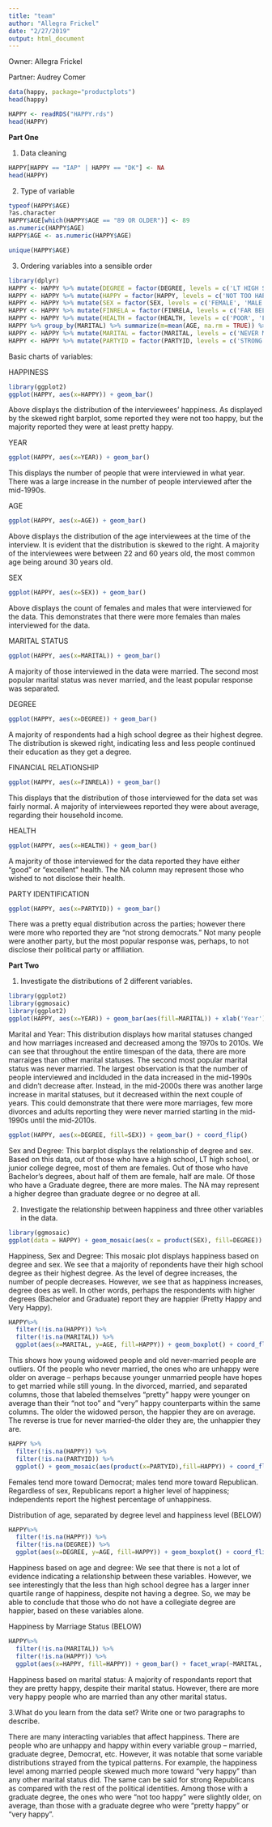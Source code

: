 ```yaml
---
title: "team"
author: "Allegra Frickel"
date: "2/27/2019"
output: html_document
---
```


Owner: Allegra Frickel

Partner: Audrey Comer

```r
data(happy, package="productplots")
head(happy)
```

```r
HAPPY <- readRDS("HAPPY.rds")
head(HAPPY)
```


**Part One**

1. Data cleaning
```r
HAPPY[HAPPY == "IAP" | HAPPY == "DK"] <- NA
head(HAPPY)
```

2. Type of variable
```r
typeof(HAPPY$AGE)
?as.character
HAPPY$AGE[which(HAPPY$AGE == "89 OR OLDER")] <- 89
as.numeric(HAPPY$AGE)
HAPPY$AGE <- as.numeric(HAPPY$AGE)
```

```r
unique(HAPPY$AGE)
```

3. Ordering variables into a sensible order
```r
library(dplyr)
HAPPY <- HAPPY %>% mutate(DEGREE = factor(DEGREE, levels = c('LT HIGH SCHOOL', 'HIGH SCHOOL', 'JUNIOR COLLEGE', 'BACHELOR', 'GRADUATE')))
HAPPY <- HAPPY %>% mutate(HAPPY = factor(HAPPY, levels = c('NOT TOO HAPPY', 'PRETTY HAPPY', 'VERY HAPPY')))
HAPPY <- HAPPY %>% mutate(SEX = factor(SEX, levels = c('FEMALE', 'MALE')))
HAPPY <- HAPPY %>% mutate(FINRELA = factor(FINRELA, levels = c('FAR BELOW AVERAGE', 'BELOW AVERAGE', 'AVERAGE', 'ABOVE AVERAGE', 'FAR ABOVE AVERAGE')))
HAPPY <- HAPPY %>% mutate(HEALTH = factor(HEALTH, levels = c('POOR', 'FAIR', 'GOOD', 'EXCELLENT')))
HAPPY %>% group_by(MARITAL) %>% summarize(m=mean(AGE, na.rm = TRUE)) %>% arrange(desc(m))
HAPPY <- HAPPY %>% mutate(MARITAL = factor(MARITAL, levels = c('NEVER MARRIED', 'SEPARATED', 'MARRIED', 'DIVORCED', 'WIDOWED')))
HAPPY <- HAPPY %>% mutate(PARTYID = factor(PARTYID, levels = c('STRONG DEMOCRAT', 'NOT STR DEMOCRAT', 'IND, NEAR DEM', 'INDEPENDENT', 'IND, NEAR REP', 'NOT STR REPUBLICAN', 'OTHER PARTY')))
```

Basic charts of variables:

HAPPINESS
```r
library(ggplot2)
ggplot(HAPPY, aes(x=HAPPY)) + geom_bar()
```

Above displays the distribution of the interviewees' happiness. As displayed by the skewed right barplot, some reported they were not too happy, but the majority reported they were at least pretty happy.

YEAR
```r
ggplot(HAPPY, aes(x=YEAR)) + geom_bar()
```

This displays the number of people that were interviewed in what year. There was a large increase in the number of people interviewed after the mid-1990s.

AGE
```r
ggplot(HAPPY, aes(x=AGE)) + geom_bar()
```

Above displays the distribution of the age interviewees at the time of the interview. It is evident that the distribution is skewed to the right. A majority of the interviewees were between 22 and 60 years old, the most common age being around 30 years old.

SEX
```r
ggplot(HAPPY, aes(x=SEX)) + geom_bar()
```

Above displays the count of females and males that were interviewed for the data. This demonstrates that there were more females than males interviewed for the data.

MARITAL STATUS
```r
ggplot(HAPPY, aes(x=MARITAL)) + geom_bar()
```

A majority of those interviewed in the data were married. The second most popular marital status was never married, and the least popular response was separated.

DEGREE
```r
ggplot(HAPPY, aes(x=DEGREE)) + geom_bar()
```

A majority of respondents had a high school degree as their highest degree. The distribution is skewed right, indicating less and less people continued their education as they get a degree.

FINANCIAL RELATIONSHIP
```r
ggplot(HAPPY, aes(x=FINRELA)) + geom_bar()
```

This displays that the distribution of those interviewed for the data set was fairly normal. A majority of interviewees reported they were about average, regarding their household income.

HEALTH
```r
ggplot(HAPPY, aes(x=HEALTH)) + geom_bar()
```

A majority of those interviewed for the data reported they have either "good" or "excellent" health. The NA column may represent those who wished to not disclose their health.

PARTY IDENTIFICATION
```r
ggplot(HAPPY, aes(x=PARTYID)) + geom_bar()
```

There was a pretty equal distribution across the parties; however there were more who reported they are "not strong democrats." Not many people were another party, but the most popular response was, perhaps, to not disclose their political party or affiliation.


**Part Two**

1. Investigate the distributions of 2 different variables.
```r
library(ggplot2)
library(ggmosaic)
library(ggplot2)
ggplot(HAPPY, aes(x=YEAR)) + geom_bar(aes(fill=MARITAL)) + xlab('Year') + ggtitle('Marital Statuses Based on Year')
```

Marital and Year: This distribution displays how marital statuses changed and how marriages increased and decreased among the 1970s to 2010s. We can see that throughout the entire timespan of the data, there are more marraiges than other marital statuses. The second most popular marital status was never married. The largest observation is that the number of people interviewed and inclduded in the data increased in the mid-1990s and didn't decrease after. Instead, in the mid-2000s there was another large increase in marital statuses, but it decreased within the next couple of years. This could demonstrate that there were more marriages, few more divorces and adults reporting they were never married starting in the mid-1990s until the mid-2010s.

```r
ggplot(HAPPY, aes(x=DEGREE, fill=SEX)) + geom_bar() + coord_flip()
```

Sex and Degree: This barplot displays the relationship of degree and sex. Based on this data, out of those who have a high school, LT high school, or junior college degree, most of them are females. Out of those who have Bachelor's degrees, about half of them are female, half are male. Of those who have a Graduate degree, there are more males. The NA may represent a higher degree than graduate degree or no degree at all.

2. Investigate the relationship between happiness and three other variables in the data.

```r
library(ggmosaic)
ggplot(data = HAPPY) + geom_mosaic(aes(x = product(SEX), fill=DEGREE)) + facet_grid(HAPPY$HAPPY)
```

Happiness, Sex and Degree: This mosaic plot displays happiness based on degree and sex. We see that a majority of repondents have their high school degree as their highest degree. As the level of degree increases, the number of people decreases. However, we see that as happiness increases, degree does as well. In other words, perhaps the respondents with higher degrees (Bachelor and Graduate) report they are happier (Pretty Happy and Very Happy).

```r
HAPPY%>%
  filter(!is.na(HAPPY)) %>%
  filter(!is.na(MARITAL)) %>%
  ggplot(aes(x=MARITAL, y=AGE, fill=HAPPY)) + geom_boxplot() + coord_flip()
```

This shows how young widowed people and old never-married people are outliers. Of the people who never married, the ones who are unhappy were older on average -- perhaps because younger unmarried people have hopes to get married while still young. In the divorced, married, and separated columns, those that labeled themselves "pretty" happy were younger on average than their "not too" and "very" happy counterparts within the same columns. The older the widowed person, the happier they are on average. The reverse is true for never married--the older they are, the unhappier they are. 


```r
HAPPY %>%
  filter(!is.na(HAPPY)) %>%
  filter(!is.na(PARTYID)) %>%
  ggplot() + geom_mosaic(aes(product(x=PARTYID),fill=HAPPY)) + coord_flip() + xlab('Party Identification') + ylab('Happiness') + facet_grid(~SEX)
```

Females tend more toward Democrat; males tend more toward Republican. Regardless of sex, Republicans report a higher level of happiness; independents report the highest percentage of unhappiness.  

Distribution of age, separated by degree level and happiness level (BELOW)
```r
HAPPY%>%
  filter(!is.na(HAPPY)) %>%
  filter(!is.na(DEGREE)) %>%
  ggplot(aes(x=DEGREE, y=AGE, fill=HAPPY)) + geom_boxplot() + coord_flip()
```

Happiness based on age and degree: We see that there is not a lot of evidence indicating a relationship between these variables. However, we see interestingly that the less than high school degree has a larger inner quartile range of happiness, despite not having a degree. So, we may be able to conclude that those who do not have a collegiate degree are happier, based on these variables alone.

Happiness by Marriage Status (BELOW)

```r
HAPPY%>%
  filter(!is.na(MARITAL)) %>%
  filter(!is.na(HAPPY)) %>%
  ggplot(aes(x=HAPPY, fill=HAPPY)) + geom_bar() + facet_wrap(~MARITAL, ncol=2, scales='free_y')
```

Happiness based on marital status: A majority of respondants report that they are pretty happy, despite their marital status. However, there are more very happy people who are married than any other marital status.

3.What do you learn from the data set? Write one or two paragraphs to describe.

There are many interacting variables that affect happiness. There are people who are unhappy and happy within every variable group -- married, graduate degree, Democrat, etc. However, it was notable that some variable distributions strayed from the typical patterns. For example, the happiness level among married people skewed much more toward "very happy" than any other marital status did. The same can be said for strong Republicans as compared with the rest of the political identities. Among those with a graduate degree, the ones who were "not too happy" were slightly older, on average, than those with a graduate degree who were "pretty happy" or "very happy".

